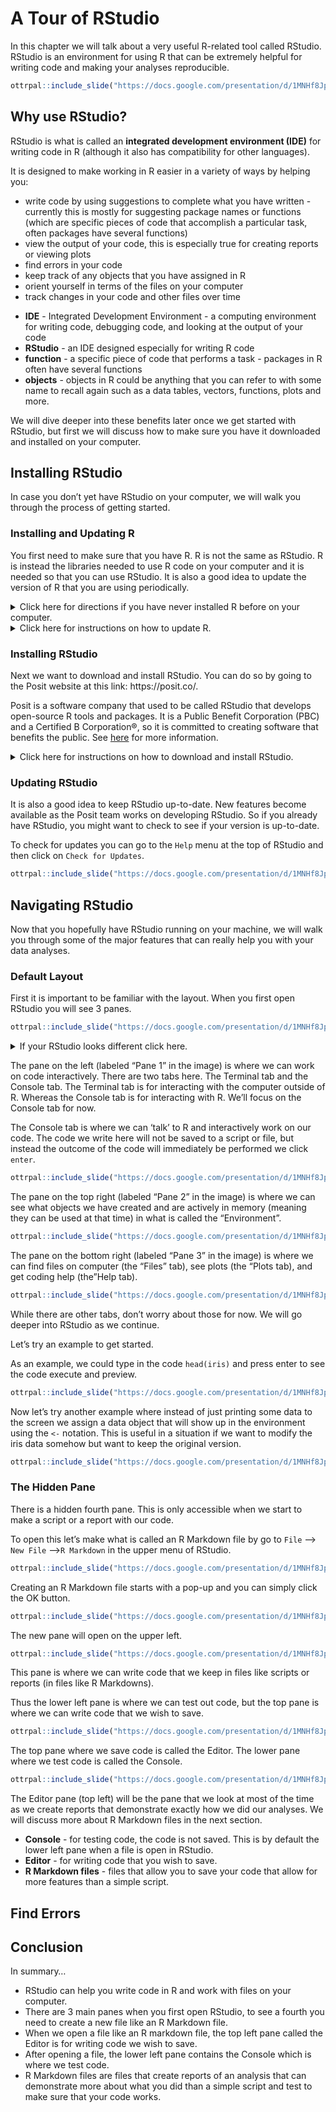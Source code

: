 
# A Tour of RStudio

In this chapter we will talk about a very useful R-related tool called RStudio. RStudio is an environment for using R that can be extremely helpful for writing code and making your analyses reproducible. 


```r
ottrpal::include_slide("https://docs.google.com/presentation/d/1MNHf8JpolaEP_vQ_kB-1xRBF9wo3haCArRu117hBoHA/edit#slide=id.g21a84b32106_0_0")
```

## Why use RStudio?

RStudio is what is called an **integrated development environment (IDE)** for writing code in R (although it also has compatibility for other languages).

It is designed to make working in R easier in a variety of ways by helping you:

- write code by using suggestions to complete what you have written - currently this is mostly for suggesting package names or functions (which are specific pieces of code that accomplish a particular task, often packages have several functions)
- view the output of your code, this is especially true for creating reports or viewing plots
- find errors in your code
- keep track of any objects that you have assigned in R
- orient yourself in terms of the files on your computer 
- track changes in your code and other files over time 


<div class = "dictionary">

- **IDE** - Integrated Development Environment - a computing environment for writing code, debugging code, and looking at the output of your code 
- **RStudio** - an IDE designed especially for writing R code
- **function** - a specific piece of code that performs a task - packages in R often have several functions
- **objects** - objects in R could be anything that you can refer to with some name to recall again such as a data tables, vectors, functions, plots and more. 

</div>

We will dive deeper into these benefits later once we get started with RStudio, but first we will discuss how to make sure you have it downloaded and installed on your computer.

## Installing RStudio

In case you don't yet have RStudio on your computer, we will walk you through the process of getting started.

### Installing and Updating R

You first need to make sure that you have R. R is not the same as RStudio. R is instead the libraries needed to use R code on your computer and it is needed so that you can use RStudio. It is also a good idea to update the version of R that you are using periodically. 

<details> <summary> Click here for directions if you have never installed R before on your computer. </summary> 

You can install the latest version of R from the R project site located here: https://www.r-project.org/

From here you can click on the menu option that says CRAN on the far left to start. Recall that CRAN stands for the **Comprehensive R Archive Network**.

```r
ottrpal::include_slide("https://docs.google.com/presentation/d/1MNHf8JpolaEP_vQ_kB-1xRBF9wo3haCArRu117hBoHA/edit#slide=id.g20ed7630a13_1_0")
```

This will take you to a website with a list of what are called [mirrors](https://cran.r-project.org/mirrors.html), which are locations that have the same exact copy of R but are dispersed geographically mostly to improve download speeds for users. Nothing bad will happen if you click on a mirror that isn't closest to you, but it can improve download speeds for everyone overall if people use appropriate mirrors. 


```r
ottrpal::include_slide("https://docs.google.com/presentation/d/1MNHf8JpolaEP_vQ_kB-1xRBF9wo3haCArRu117hBoHA/edit#slide=id.g20ed7630a13_1_11")
```

Once you click on one of the mirror links you will be taken to a new page to download R. For example, you could click on the Iowa state University mirror if you are located in the US somewhere.

```r
ottrpal::include_slide("https://docs.google.com/presentation/d/1MNHf8JpolaEP_vQ_kB-1xRBF9wo3haCArRu117hBoHA/edit#slide=id.g20ed7630a13_1_19")
```

You would want to click on the appropriate link for your computer. For example, if you have a Windows machine, click the link for Windows. 

This will take you to a new page to select the appropriate link to download R. For Mac users this might be the most recent version of R which will look like R and several numbers afterwards. 

</details> 

<details><summary>Click here for instructions on how to update R.</summary>

To update R, if you are using a Mac or Linux computer, you can follow the directions of installing R the first time.

If you have a Windows computer, you can use the following code to update your version of R within an R session. You can start an R session by typing `R` into whatever command-line shell like Windows Terminal that you might have been using in the past. Then copy and paste this code and press enter. 

```r
# Check for the install r package and install if needed
if(!require(installr)) {
  install.packages("installr"); 
  require(installr) #load installr pakage
} 

updateR()#update your version of R
```

</details>

### Installing RStudio

Next we want to download and install RStudio. You can do so by going to the Posit website at this link: https://posit.co/.

<div class = "notice">

Posit is a software company that used to be called RStudio that develops open-source R tools and packages. It is a Public Benefit Corporation (PBC) and a Certified B Corporation®, so it is committed to creating software that benefits the public. See [here](https://posit.co/about/pbc-report/) for more information.

</div>

<details><summary> Click here for instructions on how to download and install RStudio. </summary>

```r
ottrpal::include_slide("https://docs.google.com/presentation/d/1MNHf8JpolaEP_vQ_kB-1xRBF9wo3haCArRu117hBoHA/edit#slide=id.g20ed7630a13_1_30")
```
Note that the website may look slightly different when you visit it.

There should be a download button on the upper right corner. This will take you to another page to choose if you want the free or paid version of RStudio. The free version should be enough for most users.

```r
ottrpal::include_slide("https://docs.google.com/presentation/d/1MNHf8JpolaEP_vQ_kB-1xRBF9wo3haCArRu117hBoHA/edit#slide=id.g20ed7630a13_1_37")
```

Then you need to scroll down to select the appropriate download for your computer based on what kind of computer you have.

```r
ottrpal::include_slide("https://docs.google.com/presentation/d/1MNHf8JpolaEP_vQ_kB-1xRBF9wo3haCArRu117hBoHA/edit#slide=id.g20ed7630a13_1_37")
```

Note that by the time you read this the versions will likely have changed and there may be slight variations in how the website appears.

You should then be directed by your computer on how to install RStudio once the download is complete. You may need to go to your downloads first and click on the RStudio file that was downloaded to start this process.

For Mac users, note that you will need to move the RStudio icon into the icon that looks like the Applications folder. 


Drag and drop RStudio into the Applications folder to install on a Mac

```r
ottrpal::include_slide("https://docs.google.com/presentation/d/1MNHf8JpolaEP_vQ_kB-1xRBF9wo3haCArRu117hBoHA/edit#slide=id.g20ed7630a13_1_58")
```

See[here](https://jhudatascience.org/intro_to_r/modules/Setup/R_and_RStudio_installation.html) for more information on the process of installing RStudio.

If you run into trouble, check the following:

- did you install the correct version of software for your operating system?
   - Check that you installed the version right for your type of system, (`macOS` vs `Windows` for example)
   - Check if maybe you need a different version for the age of your system. First check that your version of R was right - there are multiple versions for different `macOS` systems for example. You can check the apple icon (top left corner) and "About This Mac" to learn more about the age of your operating system. 
   
If your operating system is older (and you can't update it), try installing progressively older versions found [here](https://www.rstudio.com/products/rstudio/older-versions/) until it works. You will know if it worked if you try to open RStudio and you see an interface without a message about things going poorly. Here you can see an [example](https://community.rstudio.com/t/rstudio-desktop-crashes-on-startup-with-library-not-loaded/130296) of this. 

</details>

### Updating RStudio

It is also a good idea to keep RStudio up-to-date. New features become available as the Posit team works on developing RStudio. So if you already have RStudio, you might want to check to see if your version is up-to-date.

To check for updates you can go to the `Help` menu at the top of RStudio and then click on `Check for Updates`. 

```r
ottrpal::include_slide("https://docs.google.com/presentation/d/1MNHf8JpolaEP_vQ_kB-1xRBF9wo3haCArRu117hBoHA/edit#slide=id.g20ed7630a13_1_50")
```

## Navigating RStudio

Now that you hopefully have RStudio running on your machine, we will walk you through some of the major features that can really help you with your data analyses.

### Default Layout

First it is important to be familiar with the layout. When you first open RStudio you will see 3 panes.

```r
ottrpal::include_slide("https://docs.google.com/presentation/d/1MNHf8JpolaEP_vQ_kB-1xRBF9wo3haCArRu117hBoHA/edit#slide=id.g20ed7630a13_1_67")
```

<details><summary>If your RStudio looks different click here.</summary>

Click on the top menu of your RStudio - click where it says `Edit` --> `Preferences` --> `Pane Layout`.

```r
ottrpal::include_slide("https://docs.google.com/presentation/d/1MNHf8JpolaEP_vQ_kB-1xRBF9wo3haCArRu117hBoHA/edit#slide=id.g22370a5f292_430_0")
```

The Pane Layout menu enables you to change the layout. The image below shows the default settings. 

```r
ottrpal::include_slide("https://docs.google.com/presentation/d/1MNHf8JpolaEP_vQ_kB-1xRBF9wo3haCArRu117hBoHA/edit#slide=id.g22370a5f292_430_5")
```

</details>


The pane on the left (labeled "Pane 1" in the image) is where we can work on code interactively. There are two tabs here. The Terminal tab and the Console tab. The Terminal tab is for interacting with the computer outside of R. Whereas the Console tab is for interacting with R. We'll focus on the Console tab for now. 

The Console tab is where we can 'talk' to R and interactively work on our code. The code we write here will not be saved to a script or file, but instead the outcome of the code will immediately be performed we click `enter`.

```r
ottrpal::include_slide("https://docs.google.com/presentation/d/1MNHf8JpolaEP_vQ_kB-1xRBF9wo3haCArRu117hBoHA/edit#slide=id.g20ed7630a13_1_81")
```

The pane on the top right (labeled "Pane 2" in the image) is where we can see what objects we have created and are actively in memory (meaning they can be used at that time) in what is called the "Environment".

```r
ottrpal::include_slide("https://docs.google.com/presentation/d/1MNHf8JpolaEP_vQ_kB-1xRBF9wo3haCArRu117hBoHA/edit#slide=id.g20ed7630a13_1_95")
```


The pane on the bottom right (labeled "Pane 3" in the image) is where we can find files on computer (the "Files" tab), see plots (the "Plots tab), and get coding help (the "Help tab).

```r
ottrpal::include_slide("https://docs.google.com/presentation/d/1MNHf8JpolaEP_vQ_kB-1xRBF9wo3haCArRu117hBoHA/edit#slide=id.g20ed7630a13_1_109")
```


While there are other tabs, don't worry about those for now. We will go deeper into RStudio as we continue. 


Let's try an example to get started.

As an example, we could type in the code `head(iris)` and press enter to see the code execute and preview.

```r
ottrpal::include_slide("https://docs.google.com/presentation/d/1MNHf8JpolaEP_vQ_kB-1xRBF9wo3haCArRu117hBoHA/edit#slide=id.g20ed7630a13_1_142")
```

Now let's try another example where instead of just printing some data to the screen we assign a data object that will show up in the environment using the `<-` notation. This is useful in a situation if we want to modify the iris data somehow but want to keep the original version.

```r
ottrpal::include_slide("https://docs.google.com/presentation/d/1MNHf8JpolaEP_vQ_kB-1xRBF9wo3haCArRu117hBoHA/edit#slide=id.g1fa1583c827_0_4")
```

### The Hidden Pane

There is a hidden fourth pane. This is only accessible when we start to make a script or a report with our code.

To open this let's make what is called an R Markdown file by go to `File` --> `New File` -->`R Markdown` in the upper menu of RStudio.

```r
ottrpal::include_slide("https://docs.google.com/presentation/d/1MNHf8JpolaEP_vQ_kB-1xRBF9wo3haCArRu117hBoHA/edit#slide=id.g20ed7630a13_1_127")
```

Creating an R Markdown file starts with a pop-up and you can simply click the OK button.

```r
ottrpal::include_slide("https://docs.google.com/presentation/d/1MNHf8JpolaEP_vQ_kB-1xRBF9wo3haCArRu117hBoHA/edit#slide=id.g20ed7630a13_1_169")
```

The new pane will open on the upper left.


```r
ottrpal::include_slide("https://docs.google.com/presentation/d/1MNHf8JpolaEP_vQ_kB-1xRBF9wo3haCArRu117hBoHA/edit#slide=id.g20ed7630a13_1_176")
```

This pane is where we can write code that we keep in files like scripts or reports (in files like R Markdowns).

Thus the lower left pane is where we can test out code, but the top pane is where we can write code that we wish to save. 

```r
ottrpal::include_slide("https://docs.google.com/presentation/d/1MNHf8JpolaEP_vQ_kB-1xRBF9wo3haCArRu117hBoHA/edit#slide=id.g20ed7630a13_1_186")
```

The top pane where we save code is called the Editor. The lower pane where we test code is called the Console.

```r
ottrpal::include_slide("https://docs.google.com/presentation/d/1MNHf8JpolaEP_vQ_kB-1xRBF9wo3haCArRu117hBoHA/edit#slide=id.g20ed7630a13_1_198")
```

The Editor pane (top left) will be the pane that we look at most of the time as we create reports that demonstrate exactly how we did our analyses. We will discuss more about R Markdown files in the next section.

<div class = "dictionary">

- **Console** - for testing code, the code is not saved. This is by default the lower left pane when a file is open in RStudio.
- **Editor** - for writing code that you wish to save.
- **R Markdown files** - files that allow you to save your code that allow for more features than a simple script.

</div>

## Find Errors

## Conclusion

In summary...

- RStudio can help you write code in R and work with files on your computer.
- There are 3 main panes when you first open RStudio, to see a fourth you need to create a new file like an R Markdown file.
- When we open a file like an R markdown file, the top left pane called the Editor is for writing code we wish to save.
- After opening a file, the lower left pane contains the Console which is where we test code.
- R Markdown files are files that create reports of an analysis that can demonstrate more about what you did than a simple script and test to make sure that your code works.

